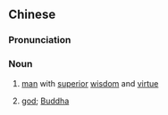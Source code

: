 {{also|上圣}}
==Chinese==
{{zh-forms|s=上圣}}

===Pronunciation===
{{zh-pron
|m=shàngshèng
|c=soeng6 sing3
|cat=n
}}

===Noun===
{{zh-noun}}

# [[man]] with [[superior]] [[wisdom]] and [[virtue]]
# {{lb|zh|honorific}} [[god]]; [[Buddha]]